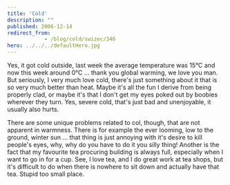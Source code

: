 ```yaml
---
title: 'Cold'
description: ""
published: 2006-12-14
redirect_from: 
            - /blog/cold/swizec/346
hero: ../../../defaultHero.jpg
---
```


Yes, it got cold outside, last week the average temperature was 15°C and now this week around 0°C ... thank you global warming, we love you man. But seriously, I very much love cold, there's just something about it that is so very much better than heat. Maybe it's all the fun I derive from being properly clad, or maybe it's that I don't get my eyes poked out by boobies wherever they turn. Yes, severe cold, that's just bad and unenjoyable, it usually also hurts.

There are some unique problems related to col, though, that are not apparent in warmness. There is for example the ever looming, low to the ground, winter sun ... that thing is just annoying with it's desire to kill people's eyes, why, why do you have to do it you silly thing! Another is the fact that my favourite tea procuring building is always full, especially when I want to go in for a cup. See, I love tea, and I do great work at tea shops, but it's difficult to do when there is nowhere to sit down and actually have that tea. Stupid too small place.
